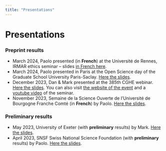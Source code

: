 ```yaml
---
title: "Presentations"
---
```


# Presentations

### Preprint results

-   March 2024, Paolo presented (in **French**) at the Université de Rennes, IRMAR ethics seminar – slides [in French here](Slides/Rennes.pdf).
-   March 2024, Paolo presented in Paris at the Open Science day of the Graduate School University Paris-Saclay. [Here the slides](Slides/Paris_Saclay_March_24.pdf).
-   December 2023, Dan & Mark presented at the 385th CGHE webinar. [Here the slides](Slides/CGHE_HansonBarreiroCrosettoBrockington_Dec12-2023.pdf). You can also visit [the website of the event](https://www.researchcghe.org/events/cghe-seminar/the-strain-on-scientific-publishing/) and a [youtube video](https://youtu.be/3cUSkNbYI08?si=x3LlOZvpJ8wib4Np) of the seminar.
-   November 2023, Semaine de la Science Ouverte de l'Université de Bourgogne Franche Comté (in **French**) by Paolo. [Here the slides](Slides/Dijon.pdf).

### Preliminary results

-   May 2023, University of Exeter (with **preliminary** results) by Mark. [Here the slides](Slides/HansonMark_ResponsibleMetrics_UoExeter.pdf).
-   April 2023, SNSF Swiss National Science Foundation (with **preliminary** results) by Paolo. [Here the slides](Slides/SNSF_04_2023_Paolo.pdf).
